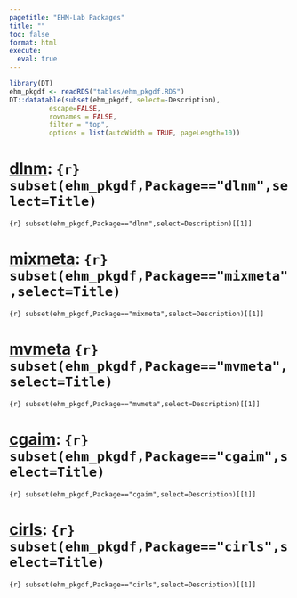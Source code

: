 ```yaml
---
pagetitle: "EHM-Lab Packages"
title: ""
toc: false
format: html
execute:
  eval: true
---
```


```r
library(DT)
ehm_pkgdf <- readRDS("tables/ehm_pkgdf.RDS")
DT::datatable(subset(ehm_pkgdf, select=-Description),
          escape=FALSE,
          rownames = FALSE, 
          filter = "top",
          options = list(autoWidth = TRUE, pageLength=10))

```

# [dlnm](https://github.com/gasparrini/dlnm): `{r} subset(ehm_pkgdf,Package=="dlnm",select=Title)`

`{r} subset(ehm_pkgdf,Package=="dlnm",select=Description)[[1]] `

# [mixmeta](https://github.com/gasparrini/mixmeta): `{r} subset(ehm_pkgdf,Package=="mixmeta",select=Title)`

`{r} subset(ehm_pkgdf,Package=="mixmeta",select=Description)[[1]] `

# [mvmeta](https://github.com/gasparrini/mvmeta) `{r} subset(ehm_pkgdf,Package=="mvmeta",select=Title)`

`{r} subset(ehm_pkgdf,Package=="mvmeta",select=Description)[[1]] `

# [cgaim](https://github.com/PierreMasselot/cgaim): `{r} subset(ehm_pkgdf,Package=="cgaim",select=Title)`

`{r} subset(ehm_pkgdf,Package=="cgaim",select=Description)[[1]] `

# [cirls](https://github.com/PierreMasselot/cirls): `{r} subset(ehm_pkgdf,Package=="cirls",select=Title)`

`{r} subset(ehm_pkgdf,Package=="cirls",select=Description)[[1]] `
